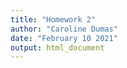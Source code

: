 ```yaml
---
title: "Homework 2"
author: "Caroline Dumas"
date: "February 10 2021"
output: html_document
---
```

